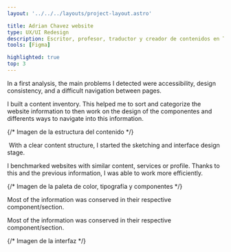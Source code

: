 ```yaml
---
layout: '../../../layouts/project-layout.astro'

title: Adrian Chavez website
type: UX/UI Redesign
description: Escritor, profesor, traductor y creador de contenidos en Tiktok sobre divulgación lingüística y té. Propuesta de diseño para su sitio web.
tools: [Figma]

highlighted: true
top: 3
---
```




<Comment>
  In a first analysis, the main problems I detected were accessibility, design consistency, and a difficult navigation between pages.

  I built a content inventory. This helped me to sort and categorize the website information to then work on the design of the componentes and differents ways to navigate into this information.
</Comment>

{/* Imagen de la estructura del contenido */}

<img src="/images/projects/adrian-chavez-redesign/adrian-chavez-redesign-content-structure.webp" loading="lazy" alt="" style="margin-top:-2rem"/>

<Comment> 
  With a clear content structure, I started the sketching and interface design stage.
  
  I benchmarked websites with similar content, services or profile. Thanks to this and the previous information, I was able to work more efficiently.
</Comment> 

{/* Imagen de la paleta de color, tipografía y componentes */}
<img src="/images/projects/adrian-chavez-redesign/adrian-chavez-redesign-colors.webp" loading="lazy" alt="" style="margin-top:-2rem"/>
<img src="/images/projects/adrian-chavez-redesign/adrian-chavez-redesign-tipography.webp" loading="lazy" alt="" style="margin-top:-4.5rem"/>
<img src="/images/projects/adrian-chavez-redesign/adrian-chavez-redesign-components.webp" loading="lazy" alt="" style="margin-top:-4.5rem"/>

<Comment> 
  Most of the information was conserved in their respective component/section.

  Most of the information was conserved in their respective component/section.
</Comment> 

{/* Imagen de la interfaz */}
<img src="/images/projects/adrian-chavez-redesign/adrian-chavez-redesign-newUI-01.webp" alt="" loading="lazy" style="margin-top:-2rem"/>
<img src="/images/projects/adrian-chavez-redesign/adrian-chavez-redesign-newUI-02.webp" alt="" loading="lazy" style="margin-top:-4.5rem"/>
<img src="/images/projects/adrian-chavez-redesign/adrian-chavez-redesign-newUI-03.webp" alt="" loading="lazy" style="margin-top:-4.5rem"/>